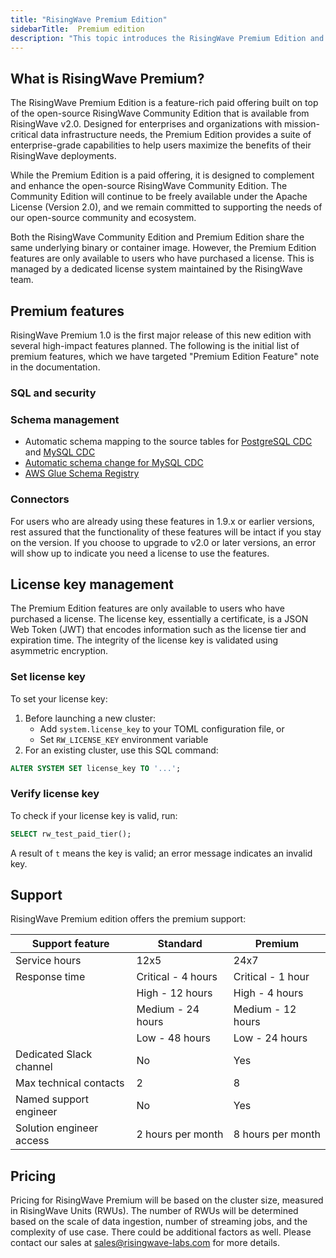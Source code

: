 ```yaml
---
title: "RisingWave Premium Edition"
sidebarTitle:  Premium edition
description: "This topic introduces the RisingWave Premium Edition and offers a complete list of all premium features."
---
```


## What is RisingWave Premium?

The RisingWave Premium Edition is a feature-rich paid offering built on top of the open-source RisingWave Community Edition that is available from RisingWave v2.0\. Designed for enterprises and organizations with mission-critical data infrastructure needs, the Premium Edition provides a suite of enterprise-grade capabilities to help users maximize the benefits of their RisingWave deployments.

While the Premium Edition is a paid offering, it is designed to complement and enhance the open-source RisingWave Community Edition. The Community Edition will continue to be freely available under the Apache License (Version 2.0), and we remain committed to supporting the needs of our open-source community and ecosystem.

Both the RisingWave Community Edition and Premium Edition share the same underlying binary or container image. However, the Premium Edition features are only available to users who have purchased a license. This is managed by a dedicated license system maintained by the RisingWave team.

## Premium features

RisingWave Premium 1.0 is the first major release of this new edition with several high-impact features planned. The following is the initial list of premium features, which we have targeted "Premium Edition Feature" note in the documentation.

### SQL and security

<CardGroup> <Card title="Time travel queries" icon="clock-rotate-left" href="/docs/current/time-travel-queries/" horizontal /> <Card title="Secret management" icon="key" href="/docs/current/manage-secrets/" horizontal /> </CardGroup>

### Schema management

* Automatic schema mapping to the source tables for [PostgreSQL CDC](/docs/current/ingest-from-postgres-cdc/#automatically-map-upstream-table-schema) and [MySQL CDC](/docs/current/ingest-from-mysql-cdc/#automatically-map-upstream-table-schema)
* [Automatic schema change for MySQL CDC](/docs/current/ingest-from-mysql-cdc/#automatically-change-schema)
* [AWS Glue Schema Registry](/docs/current/ingest-from-kafka/#read-schemas-from-aws-glue-schema-registry)

### Connectors

<CardGroup> <Card title="Sink to Snowflake" icon="snowflake" href="/docs/current/sink-to-snowflake/" horizontal /> <Card title="Sink to DynamoDB" icon="database" href="../integrations/destinations/amazon-dynamodb" horizontal /> <Card title="Sink to OpenSearch" icon="magnifying-glass" href="/docs/current/sink-to-opensearch/" horizontal /> <Card title="Sink to BigQuery" icon="table" href="/docs/current/sink-to-bigquery/" horizontal /> <Card title="Sink to SharedMergeTree table engine on ClickHouse Cloud" icon="server" horizontal /> <Card title="Sink to SQL Server" icon="database" href="/docs/current/sink-to-sqlserver/" horizontal /> <Card title="Direct SQL Server CDC source connector" icon="plug" href="/docs/current/ingest-from-sqlserver-cdc/" horizontal /> <Card title="Sink to Iceberg with glue catalog" icon="mountain" href="/docs/current/sink-to-iceberg/#glue-catelogs" horizontal /> </CardGroup>

For users who are already using these features in 1.9.x or earlier versions, rest assured that the functionality of these features will be intact if you stay on the version. If you choose to upgrade to v2.0 or later versions, an error will show up to indicate you need a license to use the features.

## License key management

The Premium Edition features are only available to users who have purchased a license. The license key, essentially a certificate, is a JSON Web Token (JWT) that encodes information such as the license tier and expiration time. The integrity of the license key is validated using asymmetric encryption.

### Set license key

To set your license key:

1. Before launching a new cluster:
   * Add `system.license_key` to your TOML configuration file, or
   * Set `RW_LICENSE_KEY` environment variable
2. For an existing cluster, use this SQL command:
```sql
ALTER SYSTEM SET license_key TO '...';
```

### Verify license key

To check if your license key is valid, run:

```sql
SELECT rw_test_paid_tier();
```

A result of `t` means the key is valid; an error message indicates an invalid key.

## Support

RisingWave Premium edition offers the premium support:

| Support feature          | Standard           | Premium           |
| ------------------------ | ------------------ | ----------------- |
| Service hours            | 12x5               | 24x7              |
| Response time            | Critical - 4 hours | Critical - 1 hour |
|                          | High - 12 hours    | High - 4 hours    |
|                          | Medium - 24 hours  | Medium - 12 hours |
|                          | Low - 48 hours     | Low - 24 hours    |
| Dedicated Slack channel  | No                 | Yes               |
| Max technical contacts   | 2                  | 8                 |
| Named support engineer   | No                 | Yes               |
| Solution engineer access | 2 hours per month  | 8 hours per month |

## Pricing

Pricing for RisingWave Premium will be based on the cluster size, measured in RisingWave Units (RWUs). The number of RWUs will be determined based on the scale of data ingestion, number of streaming jobs, and the complexity of use case. There could be additional factors as well. Please contact our sales at [sales@risingwave-labs.com](mailto:sales@risingwave-labs.com) for more details.
